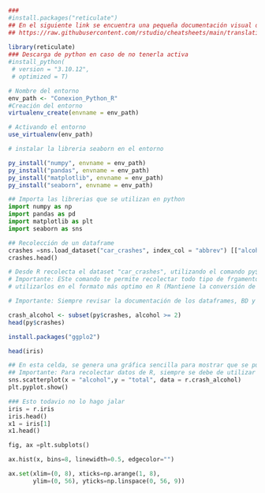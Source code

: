 ```r
### 
#install.packages("reticulate")
## En el siguiente link se encuentra una pequeña documentación visual de como funciona reticulate y como lo puedes utilizar en ambas extensiones de R (.R, Rmd)
## https://raw.githubusercontent.com/rstudio/cheatsheets/main/translations/spanish/reticulate_es.pdf
 
library(reticulate)
### Descarga de python en caso de no tenerla activa
#install_python(
 # version = "3.10.12", 
 # optimized = T)

# Nombre del entorno 
env_path <- "Conexion_Python_R"
#Creación del entorno
virtualenv_create(envname = env_path)

# Activando el entorno
use_virtualenv(env_path)
```

```r
# instalar la libreria seaborn en el entorno 

py_install("numpy", envname = env_path)
py_install("pandas", envname = env_path)
py_install("matplotlib", envname = env_path)
py_install("seaborn", envname = env_path)
```

```python
## Importa las librerias que se utilizan en python
import numpy as np
import pandas as pd
import matplotlib as plt
import seaborn as sns 
```

```python
## Recolección de un dataframe 
crashes =sns.load_dataset("car_crashes", index_col = "abbrev") [["alcohol", "total"]]
crashes.head()
```

```r
# Desde R recolecta el dataset "car_crashes", utilizando el comando py$
# Importante: ESte comando te permite recolectar todo tipo de frgamentos creados en python, para 
# utilizarlos en el formato más optimo en R (Mantiene la conversión de datos utilizada en python)

# Importante: Siempre revisar la documentación de los dataframes, BD y librerias. 

crash_alcohol <- subset(py$crashes, alcohol >= 2)
head(py$crashes)

install.packages("ggplo2")

head(iris)

```

```python
## En esta celda, se genera una gráfica sencilla para mostrar que se pueden recolectar los datos de R a python y ser procesado en el mismo.
## Importante: Para recolectar datos de R, siempre se debe de utilizar el comando r."nombre_del_dataframe". 
sns.scatterplot(x = "alcohol",y = "total", data = r.crash_alcohol)
plt.pyplot.show()

```

```python
### Esto todavio no lo hago jalar
iris = r.iris
iris.head()
x1 = iris[1]
x1.head()

fig, ax =plt.subplots()

ax.hist(x, bins=8, linewidth=0.5, edgecolor="")

ax.set(xlim=(0, 8), xticks=np.arange(1, 8),
       ylim=(0, 56), yticks=np.linspace(0, 56, 9))


```
